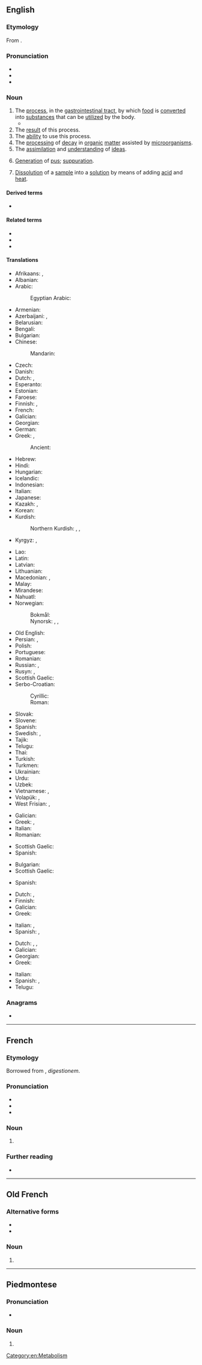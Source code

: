 {{also|digestión}}

==English==
{{wikipedia}}

===Etymology===
{{root|en|ine-pro|*h₂eǵ-}}
From {{der|en|fro|digestion}}.

===Pronunciation===
* {{IPA|en|/daɪˈdʒɛstʃən/|/dɨˈdʒɛstʃən/}}
* {{audio|en|en-us-digestion.ogg|Audio (US)}}
* {{rhymes|en|ɛstʃən}}

===Noun===
{{en-noun|~}}

# The [[process]], in the [[gastrointestinal tract]], by which [[food]] is [[convert]]ed into [[substance]]s that can be [[utilize]]d by the body.
#* {{quote-journal|en|date=2013-06-29|volume=407|issue=8842|page=72-3|magazine={{w|The Economist}}
|title=[http://www.economist.com/news/international/science-and-technology/21580133-how-microbes-promote-liver-cancer-overweight-punch-gut A punch in the gut]
|passage=Mostly, the microbiome is beneficial. It helps with '''digestion''' and enables people to extract a lot more calories from their food than would otherwise be possible. Research over the past few years, however, has implicated it in diseases from atherosclerosis to asthma to autism.}}
# The [[result]] of this process.
# The [[ability]] to use this process.
# The [[processing]] of [[decay]] in [[organic]] [[matter]] assisted by [[microorganism]]s.
# The [[assimilation]] and [[understanding]] of [[idea]]s.
# {{lb|en|medicine|archaic}} [[generation|Generation]] of [[pus]]; [[suppuration]].
# {{lb|en|chemistry}} [[dissolution|Dissolution]] of a [[sample]] into a [[solution]] by means of adding [[acid]] and [[heat]].

====Derived terms====
* {{l|en|predigestion}}

====Related terms====
* {{l|en|digest}}
* {{l|en|digester}}
* {{l|en|digestible}}

====Translations====
{{trans-top|process in gastrointestinal tract}}
* Afrikaans: {{t|af|spysvertering}}, {{t|af|vertering}}
* Albanian: {{t+|sq|tretje|f}}
* Arabic: {{t|ar|هَضْم|m}}
*: Egyptian Arabic: {{t|arz|هضم|m|tr=haḍm}}
* Armenian: {{t+|hy|մարսողություն}}
* Azerbaijani: {{t+|az|həzm}}, {{t|az|mənimsəmə}}
* Belarusian: {{t|be|стравава́нне|n}}
* Bengali: {{t+|bn|পরিপাক}}
* Bulgarian: {{t|bg|храносми́лане|n}}
* Chinese:
*: Mandarin: {{t+|cmn|消化|tr=xiāohuà}}
* Czech: {{t+|cs|trávení|n}}
* Danish: {{t+|da|fordøjelse|c}}
* Dutch: {{t+|nl|spijsvertering|f}}, {{t+|nl|vertering|f}}
* Esperanto: {{t|eo|digesto}}
* Estonian: {{t|et|seedimine}}
* Faroese: {{t|fo|sodning|f}}
* Finnish: {{t+|fi|ruoansulatus}}, {{t|fi|ruuansulatus}}
* French: {{t+|fr|digestion|f}}
* Galician: {{t|gl|dixestión|f}}
* Georgian: {{t|ka|მონელება}}
* German: {{t+|de|Verdauung|f}}
* Greek: {{t+|el|πέψη|f}}, {{t+|el|χώνεψη|f}}
*: Ancient: {{t|grc|πέψις|f}}
* Hebrew: {{t|he|עיכול|m|tr=ikúl|alt=עיכול \ עִכּוּל|sc=Hebr}}
* Hindi: {{t+|hi|पाचन|m}}
* Hungarian: {{t+|hu|emésztés}}
* Icelandic: {{t+|is|melting|f}}
* Indonesian: {{t+|id|pencernaan}}
* Italian: {{t+|it|digestione|f}}
* Japanese: {{t+|ja|消化|tr=しょうか, shōka}}
* Kazakh: {{t|kk|асқорыту}}, {{t|kk|қорыту}}
* Korean: {{t+|ko|소화 (消化)}}
* Kurdish:
*: Northern Kurdish: {{t|kmr|heriskirin|f}}, {{t|kmr|heris|f}}, {{t+|kmr|herisîn}}
* Kyrgyz: {{t|ky|тамак сиңирүү}}, {{t+|ky|сиңирүү}}
{{trans-mid}}
* Lao: {{t|lo|ການຍ່ອຽອາຫານ}}
* Latin: {{t|la|digestio|f}}
* Latvian: {{t|lv|gremošana|f}}
* Lithuanian: {{t|lt|virškinimas|m}}
* Macedonian: {{t|mk|варење|n}}, {{t|mk|дигестија|f}}
* Malay: {{t|ms|pencernaan}}
* Mirandese: {{t|mwl|digeston}}
* Nahuatl: {{t|nah|tlatemohuiliztli}}
* Norwegian:
*: Bokmål: {{t|nb|fordøyelse|m}}
*: Nynorsk: {{t|nn|fordøying|f}}, {{t|nn|melting|f}}, {{t|nn|matmelting|f}}
* Old English: {{t|ang|meltung|f}}
* Persian: {{t+|fa|هضم|tr=hazm}}, {{t+|fa|گوارش|tr=govâreš}}
* Polish: {{t+|pl|trawienie|n}}
* Portuguese: {{t+|pt|digestão|f}}
* Romanian: {{t+|ro|digestie|f}}
* Russian: {{t+|ru|пищеваре́ние|n}}, {{t+|ru|переварива́ние|n}}
* Rusyn: {{t|rue|травлїня|n}}, {{t|rue|діґесція|f}}
* Scottish Gaelic: {{t|gd|meirbheadh|m}}
* Serbo-Croatian:
*: Cyrillic: {{t|sh|варење|n}}
*: Roman: {{t+|sh|varenje|n}}
* Slovak: {{t|sk|trávenie|n}}
* Slovene: {{t+|sl|prebava|f}}
* Spanish: {{t+|es|digestión|f}}
* Swedish: {{t+|sv|matspjälkning|c}}, {{t+|sv|matsmältning|c}}
* Tajik: {{t|tg|ҳазм}}
* Telugu: {{t+|te|జీర్ణము}}
* Thai: {{t|th|การย่อยอาหาร}}
* Turkish: {{t+|tr|sindirim}}
* Turkmen: {{t|tk|siňdiriş}}
* Ukrainian: {{t|uk|тра́влення|n}}
* Urdu: {{t|ur|ہضم|m|tr=hazam}}
* Uzbek: {{t+|uz|hazm}}
* Vietnamese: {{t|vi|hệ tiêu hóa}}, {{t+|vi|tiêu hóa|alt=sự tiêu hóa}}
* Volapük: {{t+|vo|dicet}}, {{t|vo|dicetam}}
* West Frisian: {{t|fy|spiisfertarring}}, {{t|fy|fertarring}}
{{trans-bottom}}

{{trans-top|result of this process}}
* Galician: {{t|gl|dixestión|f}}
* Greek: {{t+|el|πέψη|f}}, {{t+|el|χώνεψη|f}}
* Italian: {{t+|it|digestione|f}}
* Romanian: {{t+|ro|digestie|f}}
{{trans-mid}}
* Scottish Gaelic: {{t|gd|meirbheadh|m}}
* Spanish: {{t+|es|digestión|f}}
{{trans-bottom}}

{{trans-top|ability to use this process}}
* Bulgarian: {{t|bg|храносмилане|n|sc=Cyrl}}
* Scottish Gaelic: {{t|gd|meirbheadh|m}}
{{trans-mid}}
* Spanish: {{t+|es|digestión|f}}
{{trans-bottom}}

{{trans-top|processing of decay in organic matter assisted by microorganisms}}
* Dutch: {{t+|nl|vertering|f}}, {{t+|nl|verteren|n}}
* Finnish: {{t+|fi|hajottaminen}}
* Galician: {{t+|gl|descomposición|f}}
* Greek: {{t+|el|αποσύνθεση|f}}
{{trans-mid}}
* Italian: {{t+|it|decomposizione|f}}, {{t+|it|digestione|f}}
* Spanish: {{t+|es|descomposición|f}}, {{t+|es|putrefacción|f}}
{{trans-bottom}}

{{trans-top|assimilation and understanding of ideas}}
* Dutch: {{t+|nl|verwerven|n}}, {{t+|nl|verwerving|f}}, {{t+|nl|assimilatie|f}}
* Galician: {{t+|gl|asimilación|f}}
* Georgian: {{t|ka|ათვისება}}
* Greek: {{t+|el|αφομοίωση|f}}
{{trans-mid}}
* Italian: {{t+|it|assimilazione|f}}
* Spanish: {{t+|es|digestión|f}}, {{t+|es|asimilación|f}}
* Telugu: {{t|te|హరాయించుకొను|sc=Telu}}
{{trans-bottom}}

===Anagrams===
* {{anagrams|en|a=degiinost|genistoid}}

[[Category:en:Metabolism]]

----

==French==

===Etymology===
Borrowed from {{etyl|la|fr}} {{m|la|digestio}}, ''digestionem''.

===Pronunciation===
* {{fr-IPA}}
* {{audio|fr|Fr-digestion.ogg|Audio}}
* {{rhymes|fr|ɔ̃}}

===Noun===
{{fr-noun|f}}

# {{l|en|digestion}}

===Further reading===
* {{R:TLFi}}

----

==Old French==

===Alternative forms===
* {{l|fro|digestioun}}
* {{l|fro|digestiun}}

===Noun===
{{fro-noun|f}}

# {{l|en|digestion}}

----

==Piedmontese==

===Pronunciation===
* {{IPA|pms|/did͡ʒesˈtjuŋ/}}

===Noun===
{{head|pms|noun|g=f}}

# {{l|en|digestion}}